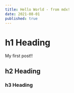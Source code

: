 ---
title: Hello World - from mdx!
date: 2021-08-01
published: true
---

# h1 Heading

My first post!!

## h2 Heading

### h3 Heading
